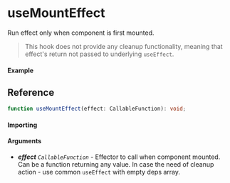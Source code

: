 
<Meta title="Lifecycle/useMountEffect" component={Example} />

# useMountEffect

Run effect only when component is first mounted.

> This hook does not provide any cleanup functionality, meaning that effect's return not passed to
> underlying `useEffect`.

#### Example

<Canvas>
  <Story story={Example} inline />
</Canvas>

## Reference

```ts
function useMountEffect(effect: CallableFunction): void;
```

#### Importing

<ImportPath />

#### Arguments

- _**effect**_ _`CallableFunction`_ - Effector to call when component mounted. Can be a function
  returning any value. In case the need of cleanup action - use common `useEffect` with empty deps
  array.
